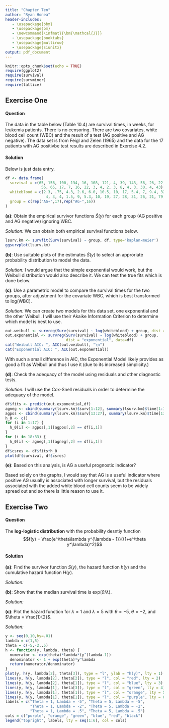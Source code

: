 ```yaml
---
title: "Chapter Ten"
author: "Ryan Honea"
header-includes:
   - \usepackage{bbm}
   - \usepackage{bm}
   - \newcommand{\infmat}{\bm{\mathcal{J}}}
   - \usepackage{booktabs}
   - \usepackage{multirow}
   - \usepackage{siunitx}
output: pdf_document
---
```


```r
knitr::opts_chunk$set(echo = TRUE)
require(ggplot2)
require(survival)
require(survminer)
require(lattice)
```

## Exercise One
#### Question
The data in the table below (Table 10.4) are survival times, in weeks, for leukemia patients. There is no censoring. There are two covariates, white blood cell count (WBC) and the result of a test (AG positive and AG negative). The data set is from Feigl and Zelen (1965) and the data for the 17 patients with AG positivbe test results are described in Exercise 4.2.

\begin{center}
\begin{tabular}{S[table-format=3.0]S[table-format=3.2]cS[table-format=3.0]S[table-format=3.2]}
\hline
\multicolumn{2}{c}{AG positive}                                &  & \multicolumn{2}{c}{AG negative}                                \\ \cline{1-2} \cline{4-5} 
\multicolumn{1}{c}{Survival} & \multicolumn{1}{c}{White Blood} &  & \multicolumn{1}{c}{Survival} & \multicolumn{1}{c}{White Blood} \\
\multicolumn{1}{c}{time}     & \multicolumn{1}{c}{cell count}  &  & \multicolumn{1}{c}{time}     & \multicolumn{1}{c}{cell count}  \\ \hline
65                           & 2.30                            &  & 56                           & 4.40                            \\
156                          & 0.75                            &  & 65                           & 3.00                            \\
100                          & 4.30                            &  & 17                           & 4.00                            \\
134                          & 2.60                            &  & 7                            & 1.50                            \\
16                           & 6.00                            &  & 16                           & 9.00                            \\
108                          & 10.50                           &  & 22                           & 5.30                            \\
121                          & 10.00                           &  & 3                            & 10.00                           \\
4                            & 17.00                           &  & 4                            & 19.00                           \\
39                           & 5.40                            &  & 2                            & 27.00                           \\
143                          & 7.00                            &  & 3                            & 28.00                           \\
56                           & 9.40                            &  & 8                            & 31.00                           \\
26                           & 32.00                           &  & 4                            & 26.00                           \\
22                           & 35.00                           &  & 3                            & 21.00                           \\
1                            & 100.00                          &  & 30                           & 79.00                           \\
1                            & 100.00                          &  & 4                            & 100.00                          \\
5                            & 52.00                           &  & 43                           & 100.00                          \\
65                           & 100.00                          &  &                              &                                 \\ \hline
\end{tabular}
\end{center}

#### Solution
Below is just data entry.
```r
df <- data.frame(
  survival = c(65, 156, 100, 134, 16, 108, 121, 4, 39, 143, 56, 26, 22, 1, 1, 5, 65,
                56, 65, 17, 7, 16, 22, 3, 4, 2, 3, 8, 4, 3, 30, 4, 43),
  whiteblood = c(2.3, .75, 4.3, 2.6, 6.0, 10.5, 10, 17, 5.4, 7, 9.4, 32, 35, 100, 100, 52, 100,
                  4, 3, 4, 1.5, 9, 5.3, 10, 19, 27, 28, 31, 26, 21, 79, 100, 100),
  group = c(rep("AG+",17),rep("AG-",16))
)
```
**(a)**: Obtain the empirical survivor functions $\hat{S}(y)$ for each group (AG positive and AG negative) ignoring WBC.

*Solution: * We can obtain both empirical survival functions below.

```r
lsurv.km <- survfit(Surv(survival) ~ group, df, type='kaplan-meier')
ggsurvplot(lsurv.km)
```


**(b)**: Use suitable plots of the estimates $\hat{S}(y)$ to select an approriate probability distribution to model the data.

*Solution: * I would argue that the simple exponential would work, but the Weibull distribution would also describe it. We can test the true fits which is done below.

**(c)**: Use a parametric model to compare the survival times for the two groups, after adjustment for the covariate WBC, which is best transformed to log(WBC).

*Solution: * We can create two models for this data set, one exponential and the other Weibull. I will use their Akaike Information Criterion to determine which model is best to use. 
```r
out.weibull <- survreg(Surv(survival) ~ log(whiteblood) + group, dist = "weibull", data=df)
out.exponential <- survreg(Surv(survival) ~ log(whiteblood) + group, 
                           dist = "exponential", data=df)
cat("Weibull AIC: ", AIC(out.weibull), "\n")
cat("Exponential AIC: ", AIC(out.exponential))
```

With such a small difference in AIC, the Exponential Model likely provides as good a fit as Weibull and thus I use it (due to its increased simplicity.)

**(d)**: Check the adequacy of the model using residuals and other diagnostic tests.

*Solution: * I will use the Cox-Snell residuals in order to determine the adequacy of the model.

```r
df$fits <- predict(out.exponential,df)
agneg <- cbind(summary(lsurv.km)$surv[1:12], summary(lsurv.km)$time[1:12])
agpos <- cbind(summary(lsurv.km)$surv[13:27], summary(lsurv.km)$time[13:27])
h_0 <- c()
for (i in 1:17) {
  h_0[i] <- agpos[,1][agpos[,2] == df[i,1]]
}
for (i in 18:33) {
  h_0[i] <- agneg[,1][agneg[,2] == df[i,1]]
}
df$csres <- df$fits*h_0
plot(df$survival, df$csres)
```

**(e)**: Based on this analysis, is AG a useful prognostic indicator?

Based solely on the graphs, I would say that AG is a useful indicator where positive AG usually is associated with longer survival, but the residuals associated with the added white blood cell counts seem to be widely spread out and so there is little reason to use it.

## Exercise Two
#### Question
The **log-logistic distribution** with the probability desntiy function
$$f(y) = \frac{e^\theta\lambda y^{\lambda - 1}}{(1+e^\theta y^\lambda)^2}$$


#### Solution
**(a)**: Find the survivor function $S(y)$, the hazard function $h(y)$ and the cumulative hazard function $H(y)$.

*Solution: *
\begin{align*}
S(y)  &= 1 - F(y)\\
      &= 1 - \int_0^t \frac{e^\theta\lambda y^{\lambda - 1}}{(1+e^\theta y^\lambda)^2} dy\\
      &= 1 - (1 - \frac{1}{1+e^\theta y^\lambda})\\
      &= \frac{1}{1+e^\theta y^\lambda}\\
h(y)  &= f(y)/S(y)\\
      &= \frac{e^\theta\lambda y^{\lambda - 1}}{(1+e^\theta y^\lambda)^2} * 1+e^\theta y^\lambda\\
      &= \frac{e^\theta\lambda y^{\lambda - 1}}{1+e^\theta y^\lambda}\\
H(y)  &= -\log\left(\frac{1}{1+e^\theta y^\lambda}\right)\\
      &= -\log(1) - -\log(1+e^\theta y^\lambda)\\
      &= \log(1+e^\theta y^\lambda)
\end{align*}

**(b)**: Show that the median survival time is exp$(\theta/\lambda)$.

*Solution: *

**(c)**: Plot the hazard function for $\lambda = 1$ and $\lambda = 5$ with $\theta = -5$, $\theta = -2$, and $\theta = \frac{1}{2}$.

*Solution: *
```r
y <- seq(0,10,by=.01)
lambda = c(1,5)
theta = c(-5,-2,.5)
h <- function(y, lambda, theta) {
  numerator <- exp(theta)*lambda*(y^(lambda-1))
  denominator <- 1 + exp(theta)*y^lambda
  return(numerator/denominator)
}
plot(y, h(y, lambda[2], theta[3]), type = "l", ylab = "h(y)", lty = 1)
lines(y, h(y, lambda[2], theta[2]), type = "l", col = "red", lty = 2)
lines(y, h(y, lambda[2], theta[1]), type = "l", col = "blue", lty = 3)
lines(y, h(y, lambda[1], theta[3]), type = "l", col = "green", lty = 4)
lines(y, h(y, lambda[1], theta[1]), type = "l", col = "orange", lty = 5)
lines(y, h(y, lambda[1], theta[1]), type = "l", col = "purple", lty = 6)
labels = c("Theta = 1, Lambda = -5", "Theta = 5, Lambda = -5",
           "Theta = 1, Lambda = -2", "Theta = 5, Lambda = -2",
           "Theta = 1, Lambda = .5", "Theta = 5, Lambda = .5")
cols = c("purple", "orange", "green", "blue", "red", "black")
legend("topright", labels, lty = seq(1:6), col = cols)
```

